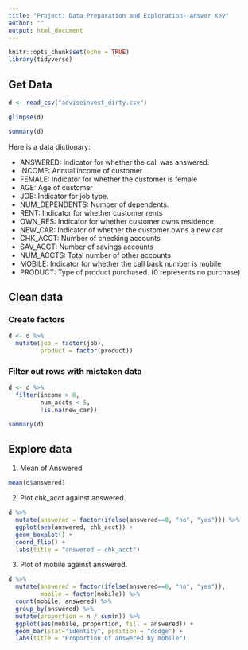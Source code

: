```yaml
---
title: "Project: Data Preparation and Exploration--Answer Key"
author: ""
output: html_document
---
```


```r
knitr::opts_chunk$set(echo = TRUE)
library(tidyverse)

```

## Get Data


```r
d <- read_csv("adviseinvest_dirty.csv")

glimpse(d)

summary(d)
```


Here is a data dictionary:

- ANSWERED: Indicator for whether the call was answered.
- INCOME:  Annual income of customer
- FEMALE: Indicator for whether the customer is female
- AGE:  Age of customer
- JOB:  Indicator for  job type.
- NUM_DEPENDENTS:  Number of dependents.
- RENT:  Indicator for whether customer rents
- OWN_RES:  Indicator for whether  customer owns residence
- NEW_CAR:  Indicator of whether the  customer owns a new car
- CHK_ACCT: Number of checking accounts
- SAV_ACCT: Number of savings accounts
- NUM_ACCTS:  Total number of   other accounts
- MOBILE:  Indicator for whether the call back number is mobile
- PRODUCT:  Type of product purchased. (0 represents no purchase)

## Clean data

### Create factors

```r
d <- d %>%
  mutate(job = factor(job),
         product = factor(product))
```

### Filter out rows with mistaken data

```r
d <- d %>%
  filter(income > 0,
         num_accts < 5,
         !is.na(new_car))

summary(d)
```

## Explore data

1. Mean of Answered

```r
mean(d$answered)
```

2. Plot chk_acct against answered.

```r
d %>%
  mutate(answered = factor(ifelse(answered==0, "no", "yes"))) %>%
  ggplot(aes(answered, chk_acct)) + 
  geom_boxplot() +
  coord_flip() +
  labs(title = "answered ~ chk_acct")
```

3. Plot of mobile against answered.

```r
d %>%
  mutate(answered = factor(ifelse(answered==0, "no", "yes")),
         mobile = factor(mobile)) %>%
  count(mobile, answered) %>%
  group_by(answered) %>%
  mutate(proportion = n / sum(n)) %>%
  ggplot(aes(mobile, proportion, fill = answered)) + 
  geom_bar(stat="identity", position = "dodge") +
  labs(title = "Proportion of answered by mobile")
```
